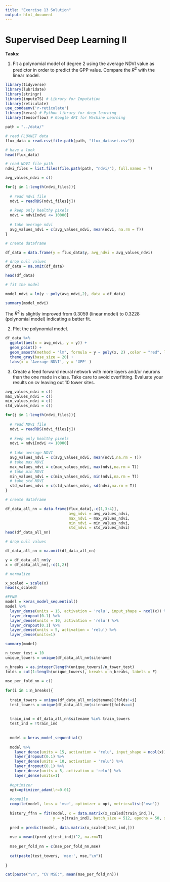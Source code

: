 ```yaml
---
title: "Exercise 13 Solution"
output: html_document
---
```


# Supervised Deep Learning II

**Tasks:**

1. Fit a polynomial model of degree 2 using the average NDVI value as predictor in order to predict the GPP value. Compare the $R^2$ with the linear model.

```r
library(tidyverse)
library(lubridate)
library(stringr)
library(imputeTS) # Library for Imputation
library(reticulate)
use_condaenv('r-reticulate')
library(keras) # Python library for deep learning
library(tensorflow) # Google API for Machine Learning
```

```r
path = "../data/"

# read FLUXNET data
flux_data = read.csv(file.path(path, "flux_dataset.csv"))

# have a look
head(flux_data)

# read NDVI file path
ndvi_files = list.files(file.path(path, "ndvi/"), full.names = T)
```

```r
avg_values_ndvi = c()

for(j in 1:length(ndvi_files)){
  
  # read ndvi file
  ndvi = readRDS(ndvi_files[j])
  
  # keep only healthy pixels
  ndvi = ndvi[ndvi <= 10000]
  
  # take average ndvi
  avg_values_ndvi = c(avg_values_ndvi, mean(ndvi, na.rm = T))
}
```

```r
# create dataframe 

df_data = data.frame(y = flux_data$y, avg_ndvi = avg_values_ndvi)

# drop null values
df_data = na.omit(df_data)

head(df_data)

# fit the model

model_ndvi = lm(y ~ poly(avg_ndvi,2), data = df_data)

summary(model_ndvi)
```

The $R^2$ is slightly improved from 0.3059 (linear model) to 0.3228 (polynomial model) indicating a better fit.

2. Plot the polynomial model.

```r
df_data %>%
  ggplot(aes(x = avg_ndvi, y = y)) +
  geom_point() +
  geom_smooth(method = "lm", formula = y ~ poly(x, 2) ,color = "red", lwd = 2, se = F) +
  theme_gray(base_size = 20) + 
  labs(x = 'Average NDVI', y = 'GPP' )
```

3. Create a feed forward neural network with more layers and/or neurons than the one made in class. Take care to avoid overfitting. Evaluate your results on cv leaving out 10 tower sites.

```r
avg_values_ndvi = c()
max_values_ndvi = c()
min_values_ndvi = c()
std_values_ndvi = c()

for(j in 1:length(ndvi_files)){
  
  # read NDVI file
  ndvi = readRDS(ndvi_files[j])
  
  # keep only healthy pixels
  ndvi = ndvi[ndvi <= 10000]
  
  # take average NDVI
  avg_values_ndvi = c(avg_values_ndvi, mean(ndvi,na.rm = T))
  # take max NDVI
  max_values_ndvi = c(max_values_ndvi, max(ndvi,na.rm = T))
  # take min NDVI
  min_values_ndvi = c(min_values_ndvi, min(ndvi,na.rm = T))
  # take std NDVI
  std_values_ndvi = c(std_values_ndvi, sd(ndvi,na.rm = T))
}
```

```r
# create dataframe 

df_data_all_nn = data.frame(flux_data[,-c(1,3:4)],
                            avg_ndvi = avg_values_ndvi,
                            max_ndvi = max_values_ndvi,
                            min_ndvi = min_values_ndvi,
                            std_ndvi = std_values_ndvi)
head(df_data_all_nn)

# drop null values

df_data_all_nn = na.omit(df_data_all_nn)

y = df_data_all_nn$y
x = df_data_all_nn[,-c(1,2)]
```

```r
# normalize

x_scaled = scale(x)
head(x_scaled)
```

```r
#FFNN
model = keras_model_sequential()
model %>% 
  layer_dense(units = 15, activation = 'relu', input_shape = ncol(x)) %>%
  layer_dropout(0.1) %>%
  layer_dense(units = 10, activation = 'relu') %>%
  layer_dropout(0.1) %>%
  layer_dense(units = 5, activation = 'relu') %>%
  layer_dense(units=1)
```

```r
summary(model)
```

```r
n_tower_test = 10
unique_towers = unique(df_data_all_nn$sitename)

n_breaks = as.integer(length(unique_towers)/n_tower_test)
folds = cut(1:length(unique_towers), breaks = n_breaks, labels = F)
  
mse_per_fold_nn = c()
  
for(i in 1:n_breaks){
  
  train_towers = unique(df_data_all_nn$sitename)[folds!=i]
  test_towers = unique(df_data_all_nn$sitename)[folds==i]
  
  
  train_ind = df_data_all_nn$sitename %in% train_towers
  test_ind = !train_ind
  
  
  model = keras_model_sequential()
  
  model %>% 
    layer_dense(units = 15, activation = 'relu', input_shape = ncol(x)) %>%
    layer_dropout(0.1) %>%
    layer_dense(units = 10, activation = 'relu') %>%
    layer_dropout(0.1) %>%
    layer_dense(units = 5, activation = 'relu') %>%
    layer_dense(units=1)
  
  #optimizer
  opt=optimizer_adam(lr=0.01) 
  
  #compile
  compile(model, loss = 'mse', optimizer = opt, metrics=list('mse'))
  
  history_ffnn = fit(model, x = data.matrix(x_scaled[train_ind,]), 
                     y = y[train_ind], batch_size = 512, epochs = 50, shuffle = T)
  
  pred = predict(model, data.matrix(x_scaled[test_ind,]))
  
  mse = mean((pred-y[test_ind])^2, na.rm=T)
  
  mse_per_fold_nn = c(mse_per_fold_nn,mse)
  
  cat(paste(test_towers, 'mse:', mse,"\n"))
  
}

cat(paste("\n", "CV MSE:", mean(mse_per_fold_nn))) 
```
